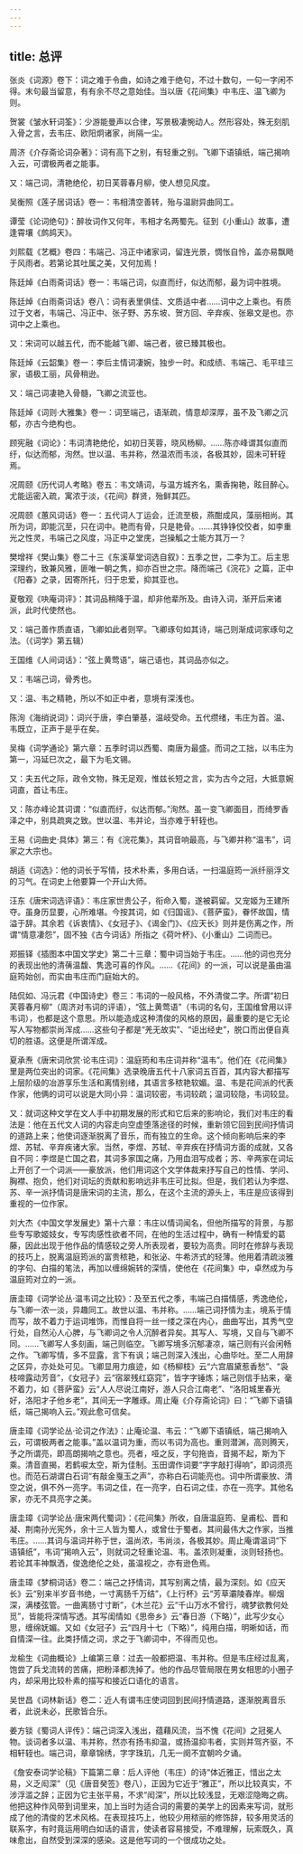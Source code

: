 ```yaml
---
---
---
```

title: 总评
---




张炎《词源》卷下：词之难于令曲，如诗之难于绝句，不过十数句，一句一字闲不得。末句最当留意，有有余不尽之意始佳。当以唐《花间集》中韦庄、温飞卿为则。

贺裳《皱水轩词筌》：少游能曼声以合律，写景极凄惋动人。然形容处，殊无刻肌入骨之言，去韦庄、欧阳炯诸家，尚隔一尘。

周济《介存斋论词杂著》：词有高下之别，有轻重之别。飞卿下语镇纸，端己揭响入云，可谓极两者之能事。

又：端己词，清艳绝伦，初日芙蓉春月柳，使人想见风度。

吴衡照《莲子居词话》卷一：韦相清空善转，殆与温尉异曲同工。

谭莹《论词绝句》：醉妆词作又何年，韦相才名两蜀先。征到《小重山》故事，遭逢霄壤《鹧鸪天》。

刘熙载《艺概》卷四：韦端己、冯正中诸家词，留连光景，惆怅自怜，盖亦易飘飏于风雨者。若第论其吐属之美，又何加焉！

陈廷焯《白雨斋词话》卷一：韦端己词，似直而纡，似达而郁，最为词中胜境。

陈廷焯《白雨斋词话》卷八：词有表里俱佳、文质适中者……词中之上乘也。有质过于文者，韦端己、冯正中、张子野、苏东坡、贺方回、辛弃疾、张皋文是也。亦词中之上乘也。

又：宋词可以越五代，而不能越飞卿、端己者，彼已臻其极也。

陈廷焯《云韶集》卷一：李后主情词凄婉，独步一时。和成绩、韦端己、毛平珪三家，语极工丽，风骨稍逊。

又：端己词凄艳入骨髓，飞卿之流亚也。

陈廷焯《词则·大雅集》卷一：词至端己，语渐疏，情意却深厚，虽不及飞卿之沉郁，亦古今绝构也。

顾宪融《词论》：韦词清艳绝伦，如初日芙蓉，晓风杨柳。……陈亦峰谓其似直而纡，似达而郁，洵然。世以温、韦并称，然温浓而韦淡，各极其妙，固未可轩轾焉。

况周颐《历代词人考略》卷五：韦文靖词，与温方城齐名，熏香掬艳，眩目醉心。尤能运密入疏，寓浓于淡，《花间》群贤，殆鲜其匹。

况周颐《蕙风词话》卷一：五代词人丁运会，迁流至极，燕酣成风，藻丽相尚。其所为词，即能沉至，只在词中。艳而有骨，只是艳骨。……其铮铮佼佼者，如李重光之性灵，韦端己之风度，冯正中之堂庑，岂操觚之士能方其万一？

樊增祥《樊山集》卷二十三《东溪草堂词选自叙》：五季之世，二李为工。后主思深理约，致兼风雅，匪唯一朝之隽，抑亦百世之宗。降而端己《浣花》之篇，正中《阳春》之录，因寄所托，归于忠爱，抑其亚也。

夏敬观《吷庵词评》：其词品稍降于温，却非他辈所及。由诗入词，渐开后来诸派，此时代使然也。

又：端己善作质直语，飞卿如此者则罕。飞卿琢句如其诗，端己则渐成词家琢句之法。（《词学》第五辑）

王国维《人间词话》：“弦上黄莺语”，端己语也，其词品亦似之。

又：韦端己词，骨秀也。

又：温、韦之精艳，所以不如正中者，意境有深浅也。

陈洵《海绡说词》：词兴于唐，李白肇基，温岐受命。五代缵绪，韦庄为首。温、韦既立，正声于是乎在矣。

吴梅《词学通论》第六章：五季时词以西蜀、南唐为最盛。而词之工拙，以韦庄为第一，冯延巳次之，最下为毛文锡。

又：夫五代之际，政令文物，殊无足观，惟兹长短之言，实为古今之冠，大抵意婉词直，首让韦庄。

又：陈亦峰论其词谓：“似直而纡，似达而郁。”洵然。虽一变飞卿面目，而绮罗香泽之中，别具疏爽之致。世以温、韦并论，当亦难于轩轾也。

王易《词曲史·具体》第三：有《浣花集》，其词音响最高，与飞卿并称“温韦”，词家之大宗也。

胡适《词选》：他的词长于写情，技术朴素，多用白话，一扫温庭筠一派纤丽浮文的习气。在词史上他要算一个开山大师。

汪东《唐宋词选评语》：韦庄家世贵公子，衔命入蜀，遂被羁留。又宠姬为王建所夺。虽身历显要，心所难堪。今按其词，如《归国谣》、《菩萨蛮》，眷怀故国，情溢于辞。其余若《诉衷情》、《女冠子》、《谒金门》、《应天长》则并是伤离之作，所谓“情意凄怨”，固不独《古今词话》所指之《荷叶杯》、《小重山》二词而已。

郑振铎《插图本中国文学史》第二十三章：蜀中词当始于韦庄。……他的词也充分的表现出他的清蒨温馥、隽逸可喜的作风。……《花间》的一派，可以说是虽由温庭筠始创，而实由韦庄而门庭始大的。

陆侃如、冯沅君《中国诗史》卷三：韦词的一般风格，不外清俊二字。所谓“初日芙蓉春月柳”（周济对韦词的评语），“弦上黄莺语”（韦词的名句，王国维曾用以评韦词），也都是这个意思。所以能造成这种清俊的风格的原因，最重要的是它无论写人写物都崇尚浑成……这些句子都是“羌无故实”、“讵出经史”，脱口而出便自真切的胜语。这便是所谓浑成。

夏承焘《唐宋词欣赏·论韦庄词》：温庭筠和韦庄词并称“温韦”。他们在《花间集》里是两位突出的词家。《花间集》选录晚唐五代十八家词五百首，其内容大都描写上层阶级的冶游享乐生活和离情别绪，其语言多秾艳软媚。温、韦是花间派的代表作家，他俩的词可以说是大同小异：温词较密，韦词较疏；温词较隐，韦词较显。

又：就词这种文学在文人手中初期发展的形式和它后来的影响论，我们对韦庄的看法是：他在五代文人词的内容走向空虚堕落途径的时候，重新领它回到民间抒情词的道路上来；他使词逐渐脱离了音乐，而有独立的生命。这个倾向影响后来的李煜、苏轼、辛弃疾诸大家。当然，李煜、苏轼、辛弃疾在抒情词方面的成就，又各自不同：李煜是亡国之君，其词多家国之痛，乃用血泪写成者；苏、辛两家在词坛上开创了一个词派——豪放派，他们用词这个文学体裁来抒写自己的性情、学问、胸襟、抱负，他们对词坛的贡献和影响远非韦庄可比拟。但是，我们若认为李煜、苏、辛一派抒情词是唐宋词的主流，那么，在这个主流的源头上，韦庄是应该得到重视的一位作家。

刘大杰《中国文学发展史》第十六章：韦庄以情词闻名，但他所描写的背景，与那些专写歌姬妓女，专写肉感性欲者不同，在他的生活过程中，确有一种情爱的葛藤，因此出现于他作品的情感较之旁人所表现者，要较为高贵。同时在修辞与表现的技巧上，脱离温庭筠派的富贵秾艳，和张泌、牛希济式的轻薄。他用着清疏淡雅的字句、白描的笔法，再加以缠绵婉转的深情，使他在《花间集》中，卓然成为与温庭筠对立的一派。

唐圭璋《词学论丛·温韦词之比较》：及至五代之季，韦端己白描情感，秀逸绝伦，与飞卿一浓一淡，异趣同工。故世以温、韦并称。……端己词抒情为主，境系于情而写，故不着力于运词堆饰，而惟自将一丝一缕之深在内心，曲曲写出，其秀气空行处，自然沁人心脾，与飞卿词之令人沉醉者异矣。其写人、写境，又自与飞卿不同。……飞卿写人多刻画，端己则临空。飞卿写境多沉郁凄凉，端己则有兴会闲畅之作。飞卿写情，多不显露，言下有讽；端己则深入浅出，心曲毕吐。至二人用辞之区异，亦处处可见。飞卿显用力痕迹，如《杨柳枝》云“六宫眉黛惹香愁”、“袅枝啼露动芳音”，《女冠子》云“宿翠残红窈窕”，皆字字锤炼；端己则信手拈来，毫不着力，如《菩萨蛮》云“人人尽说江南好，游人只合江南老”、“洛阳城里春光好，洛阳才子他乡老”，其间无一字雕琢。周止庵《介存斋论词》曰：“飞卿下语镇纸，端己揭响入云。”观此愈可信矣。

唐圭璋《词学论丛·论词之作法》：止庵论温、韦云：“飞卿下语镇纸，端己揭响入云，可谓极两者之能事。”盖以温词为重，而以韦词为高也。重则潜渊，高则腾天，予之所谓亮，即高朗揭响之意也。亮者，哑之反，字句拖沓，音揭不起，斯为下乘。清音直揭，若鹤唳太空，斯为佳制。玉田谓作词要“字字敲打得响”，即词须亮也。而范石湖谓白石词“有敲金戛玉之声”，亦称白石词能亮也。词中所谓豪放、清空之说，俱不外一亮字。韦词之佳，在一亮字，白石词之佳，亦在一亮字。其他名家，亦无不具亮字之美。

唐圭璋《词学论丛·唐宋两代蜀词》：《花间集》所收，自唐温庭筠、皇甫松、晋和凝、荆南孙光宪外，余十三人皆为蜀人，或曾仕于蜀者。其间最伟大之作家，当推韦庄。……其词与温词并称于世，温尚浓，韦尚淡，各极其妙。周止庵谓温词“下语镇纸”，韦词“揭响入云”，则就词之轻重论温、韦。盖浓则凝重，淡则轻扬也。若论其丰神飘洒，俊逸绝伦之处，虽温视之，亦有逊色焉。

唐圭璋《梦桐词话》卷二：端己之抒情词，其写别离之情，最为深刻。如《应天长》云“别来半岁音书绝，一寸离肠千万结”，《上行杯》云“芳草灞陵春岸。柳烟深，满楼弦管。一曲离肠寸寸断”，《木兰花》云“千山万水不曾行，魂梦欲教何处觅”，皆能将深情写透。其写闺情如《思帝乡》云“春日游（下略）”，此写少女心思，缠绵妩媚。又如《女冠子》云“四月十七（下略）”，纯用白描，明晰如话，而自情深一往。此类抒情之词，求之于飞卿词中，不得而见也。

龙榆生《词曲概论》上编第三章：过去一般都把温、韦并称。但是韦庄经过乱离，饱尝了兵戈流转的苦痛，把粉泽都洗掉了。他的作品尽管局限在男女相思的小圈子内，却采用比较朴素的描写和接近口语化的语言。

吴世昌《词林新话》卷二：近人有谓韦庄使词回到民间抒情道路，遂渐脱离音乐者，此说未必，民歌皆合乐。

姜方锬《蜀词人评传》：端己词深入浅出，蕴藉风流，当不愧《花间》之冠冕人物。谈词者多以温、韦并称，然亦有扬韦抑温，或扬温抑韦者，实则并驾齐驱，不相轩轾也。端己词，章章锦绣，字字珠玑，几无一阕不宜朝吟夕诵。

《詹安泰词学论稿》下篇第二章：后人评他（韦庄）的诗“体近雅正，惜出之太易，义乏闳深”（见《唐音癸签》卷八），正因为它近于“雅正”，所以比较真实，不涉浮滥之辞；正因为它主张平易，不求“闳深”，所以比较浅显，无艰涩隐晦之病。他把这种作风带到词里来，加上当时为适合词的需要的美学上的因素来写词，就形成了他的清俊的艺术风格。在表现技巧上，他较少用秾丽的修饰辞，较多用灵活的联系字，有时竟运用明白如话的语言，使读者容易接受，不难理解，玩索既久，真味愈出，自然受到深深的感染。这是他写词的一个很成功之处。
